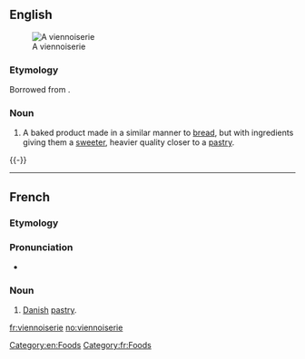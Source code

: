 ==English==
{{wikipedia}}
[[Image:Pain au chocolat Luc Viatour.jpg|thumb|right|A viennoiserie]]

===Etymology===
Borrowed from {{etyl|fr}} {{term|viennoiserie|lang=fr}}.

===Noun===
{{en-noun}}

# A baked product made in a similar manner to [[bread]], but with ingredients giving them a [[sweet]]er, heavier quality closer to a [[pastry]].

{{-}}

[[Category:en:Foods]]

----

==French==
{{wikipedia|lang=fr}}

===Etymology===
{{suffix|viennois|erie|lang=fr}}

===Pronunciation===
* {{IPA|/vjɛ.nwa.zʁi/|lang=fr}}

===Noun===
{{fr-noun|f}}

# [[Danish]] [[pastry]].

[[Category:fr:Foods]]

[[fr:viennoiserie]]
[[no:viennoiserie]]